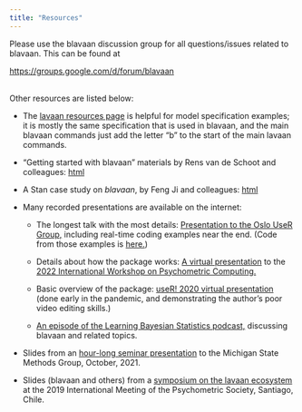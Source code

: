 ```yaml
---
title: "Resources"
---
```


Please use the blavaan discussion group for all questions/issues related to blavaan.  This can be found at

<a target="_blank" href="https://groups.google.com/d/forum/blavaan">https://groups.google.com/d/forum/blavaan</a><br /><br />

Other resources are listed below:

- The <a href="http://lavaan.ugent.be/resources/index.html">lavaan resources page</a> is helpful for model specification examples; it is mostly the same specification that is used in blavaan, and the main blavaan commands just add the letter "b" to the start of the main lavaan commands.

- "Getting started with blavaan" materials by Rens van de Schoot and colleagues: <a href="https://www.rensvandeschoot.com/tutorials/blavaan-how-to-get-started/">html</a>

- A Stan case study on *blavaan*, by Feng Ji and colleagues: <a href="https://mc-stan.org/users/documentation/case-studies/sem.html">html</a>

- Many recorded presentations are available on the internet:
    - The longest talk with the most details: <a href="https://youtu.be/xJy5zIkzgvg">Presentation to the Oslo UseR Group,</a> including real-time coding examples near the end. (Code from those examples is <a href="https://ecmerkle.github.io/pub/merkle_oslo_script.R">here.</a>)

    - Details about how the package works: <a href="https://www.youtube.com/watch?v=Mm6oP_Ss6qg">A virtual presentation</a> to the <a href="https://www.psychoco.org/2022/">2022 International Workshop on Psychometric Computing.</a>

    - Basic overview of the package: <a href="https://www.youtube.com/watch?v=zWA43-6taNA">useR! 2020 virtual presentation</a> (done early in the pandemic, and demonstrating the author's poor video editing skills.)
	
	- <a href="https://learnbayesstats.com/episode/102-bayesian-structural-equation-modeling-causal-inference-psychometrics-ed-merkle/">An episode of the Learning Bayesian Statistics podcast,</a> discussing blavaan and related topics.

- Slides from an <a href="https://ecmerkle.github.io/pub/Merkle_msu21.pdf">hour-long seminar presentation</a> to the Michigan State Methods Group, October, 2021.

- Slides (blavaan and others) from a <a href="https://osf.io/bcy78/">symposium on the lavaan ecosystem</a> at the 2019 International Meeting of the Psychometric Society, Santiago, Chile.
